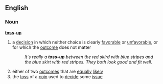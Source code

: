 ==English==
===Noun===
'''[[toss]]-[[up]]'''
#a [[decision]] in which neither choice is clearly [[favorable]] or [[unfavorable]], or for which the [[outcome]] does not matter
#:''It's really a '''toss-up''' between the red skird with blue stripes and the blue skirt with red stripes.  They both look good and fit well.''
#either of two [[outcome]]s that are [[equally]] [[likely]]
#the [[toss]] of a [[coin]] used to [[decide]] some [[issue]]
